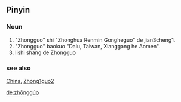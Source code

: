 ==Pinyin==

{{notenglish}}
===Noun===
# "Zhongguo" shi "Zhonghua Renmin Gongheguo" de jian3cheng1.
# "Zhongguo" baokuo "Dalu, Taiwan, Xianggang he Aomen".
# lishi shang de Zhongguo

===see also=== [[China]], [[Zhong1guo2]]

[[de:zhōnggúo]]